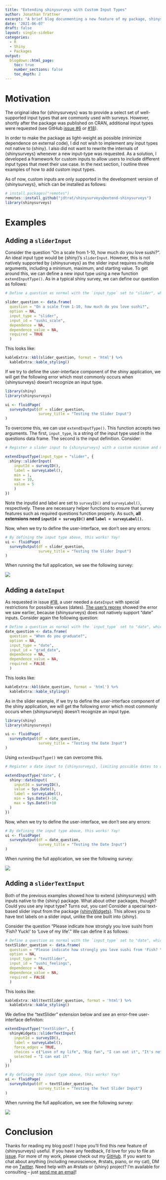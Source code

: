 ```yaml
---
title: "Extending shinysurveys with Custom Input Types"
author: Jonathan Trattner
excerpt: "A brief blog docunmenting a new feature of my package, shinysurveys, allowing users to define custom input types in their surveys. I walk through three examples: `sliderInput()`, `dateInput()`, and `shinyWidgets::sliderTextInput()`."
date: '2021-06-07'
draft: false
layout: single-sidebar
categories: 
  - R
  - Shiny
  - Packages
output:
  blogdown::html_page:
    toc: true
    number_sections: false
    toc_depth: 2
---
```


# Motivation

The original idea for {shinysurveys} was to provide a select set of
well-supported input types that are commonly used with surveys. However,
shortly after the package was published on CRAN, additional input types
were requested (see GitHub [issue
\#6](https://github.com/jdtrat/shinysurveys/issues/6) or
[\#18](https://github.com/jdtrat/shinysurveys/issues/18)).

In order to make the package as light-weight as possible (minimize
dependence on external code), I did not wish to implement any input
types not native to {shiny}. I also did not want to rewrite the
internals of {shinysurveys} whenever a new input-type was requested. As
a solution, I developed a framework for custom inputs to allow users to
include different input types that meet their use case. In the next
section, I outline three examples of how to add custom input types.

As of now, custom inputs are only supported in the development version of {shinysurveys}, which can be installed as follows:

```r
# install.packages("remotes")
remotes::install_github("jdtrat/shinysurveys@extend-shinysurveys")
library(shinysurveys)
```

# Examples

## Adding a `sliderInput`

Consider the question "On a scale from 1-10, how much do you love
sushi?". An ideal input type would be {shiny}'s `sliderInput`. However,
this is not natively supported by {shinysurveys} as the slider input
requires multiple arguments, including a minimum, maximum, and starting
value. To get around this, we can define a new input type using a new
function `extendInputType()`. As in a typical shiny survey, we can
define our question as follows:

```r
# Define a question as normal with the `input_type` set to "slider", which is not natively supported by {shinysurveys}.

slider_question <- data.frame(
  question = "On a scale from 1-10, how much do you love sushi?",
  option = NA,
  input_type = "slider",
  input_id = "sushi_scale",
  dependence = NA,
  dependence_value = NA,
  required = TRUE
  )
```

This looks like:

```r
kableExtra::kbl(slider_question, format = 'html') %>%
  kableExtra::kable_styling()
```

If we try to define the user-interface component of the shiny
application, we will get the following error which most commonly occurs
when {shinysurveys} doesn't recognize an input type.

```r
library(shiny)
library(shinysurveys)

ui <- fluidPage(
  surveyOutput(df = slider_question,
               survey_title = "Testing the Slider Input")
)

```

To overcome this, we can use `extendInputType()`. This function accepts
two arguments. The first, `input_type`, is a string of the input type
used in the questions data frame. The second is the input definition.
Consider:

```r

# Register a slider input to {shinysurveys} with a custom minimum and maximum value.

extendInputType(input_type = "slider", {
  shiny::sliderInput(
    inputId = surveyID(),
    label = surveyLabel(),
    min = 1,
    max = 10,
    value = 5
    ) 
})

```

Note the inputId and label are set to `surveyID()` and `surveyLabel()`,
respectively. These are necessary helper functions to ensure that survey
features such as required questions function properly. As such, **all
extensions need `inputId = surveyID()` and `label = surveyLabel()`.**

Now, when we try to define the user-interface, we don't see any errors:

```r

# By defining the input type above, this works! Yay!
ui <- fluidPage(
  surveyOutput(df = slider_question,
               survey_title = "Testing the Slider Input")
)

```

When running the full application, we see the following survey:

![](images/Screen%20Shot%202021-06-05%20at%2011.51.03%20PM.png)

## Adding a `dateInput`

As requested in issue
[\#18](https://github.com/jdtrat/shinysurveys/issues/18), a user needed
a `dateInput` with special restrictions for possible values (dates).
[The user's
reprex](https://github.com/jdtrat/shinysurveys/issues/18#issue-856073749)
showed the error we saw earlier, because {shinysurveys} does not
natively support "date" inputs. Consider again the following question:

```r

# Define a question as normal with the `input_type` set to "date", which is not natively supported by {shinysurveys}.
date_question <- data.frame(
  question = "When do you graduate?",
  option = NA,
  input_type = "date",
  input_id = "grad_date",
  dependence = NA,
  dependence_value = NA,
  required = FALSE
  )
```

This looks like:

```r
kableExtra::kbl(date_question, format = 'html') %>%
  kableExtra::kable_styling()
```

As in the slider example, if we try to define the user-interface
component of the shiny application, we will get the following error
which most commonly occurs when {shinysurveys} doesn't recognize an
input type.

```r
library(shiny)
library(shinysurveys)

ui <- fluidPage(
  surveyOutput(df = date_question,
               survey_title = "Testing the Date Input")
)

```

Using `extendInputType()` we can overcome this.

```r

# Register a date input to {shinysurveys}, limiting possible dates to a twenty-day period.

extendInputType("date", {
  shiny::dateInput(
    inputId = surveyID(),
    value = Sys.Date(),
    label = surveyLabel(),
    min = Sys.Date()-10,
    max = Sys.Date()+10
  )
})

```

Now, when we try to define the user-interface, we don't see any errors:

```r

# By defining the input type above, this works! Yay!
ui <- fluidPage(
  surveyOutput(df = date_question,
               survey_title = "Testing the Date Input")
)

```

When running the full application, we see the following survey:

![](images/Screen%20Shot%202021-06-06%20at%2012.00.02%20AM.png)

## Adding a `sliderTextInput`

Both of the previous examples showed how to extend {shinysurveys} with
inputs native to the {shiny} package. What about other packages, though?
Could you use any input type? Turns out, you can! Consider a special
text-based slider input from the package
[{shinyWidgets}](https://dreamrs.github.io/shinyWidgets/index.html).
This allows you to have text labels on a slider input, unlike the one
built into {shiny}.

Consider the question "Please indicate how strongly you love sushi from
'Fish? Yuck!' to 'Love of my life'." We can define it as follows:

```r

# Define a question as normal with the `input_type` set to "date", which is not natively supported by {shinysurveys}.
textSlider_question <- data.frame(
  question = "Please indicate how strongly you love sushi from 'Fish? Yuck!' to 'Love of my life'.",
  option = NA,
  input_type = "textSlider",
  input_id = "sushi_feelings",
  dependence = NA,
  dependence_value = NA,
  required = FALSE
  )
```

This looks like:

```r
kableExtra::kbl(textSlider_question, format = 'html') %>%
  kableExtra::kable_styling()
```

We define the "textSlider" extension below and see an error-free
user-interface definiton:

```r
extendInputType("textSlider", {
  shinyWidgets::sliderTextInput(
    inputId = surveyID(),
    label = surveyLabel(),
    force_edges = TRUE,
    choices = c("Love of my life", "Big fan", "I can eat it", "It's not cooked?", "Fish? Yuck!"),
    selected = "I can eat it"
  )
})

# By defining the input type above, this works! Yay!
ui <- fluidPage(
  surveyOutput(df = textSlider_question,
               survey_title = "Testing the Text Slider Input")
)

```

When running the full application, we see the following survey:

![](images/Screen%20Shot%202021-06-06%20at%2012.13.04%20AM.png)

# Conclusion

Thanks for reading my blog post! I hope you'll find this new feature of
{shinysurveys} useful. If you have any feedback, I'd love for you to
file an [issue](https://github.com/jdtrat/shinysurveys/issues). For more
of my work, please check out my [GitHub](https://github.com/jdtrat/). If
you want to chat about anything (including neuroscience, \#rstats,
piano, or my cat), DM me on [Twitter](https://twitter.com/jdtrat). Need
help with an \#rstats or {shiny} project? I'm available for consulting
-- just [send me an email](mailto:jdt@jdtrat.com)!
